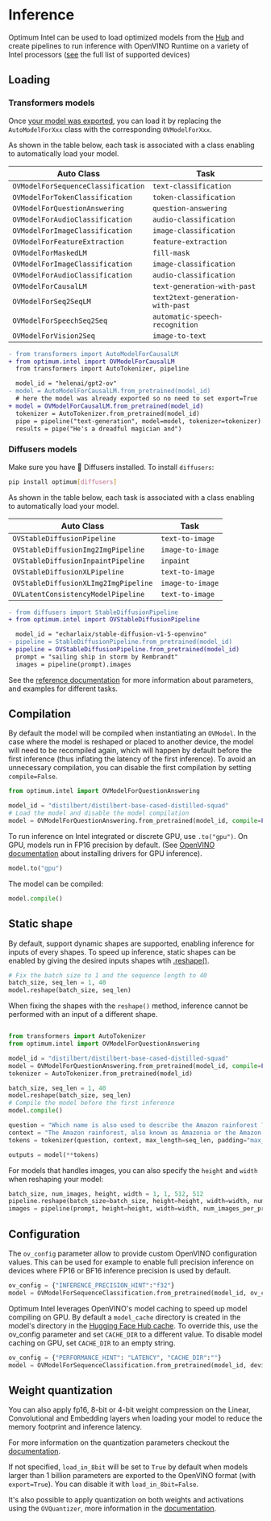 <!--Copyright 2022 The HuggingFace Team. All rights reserved.
Licensed under the Apache License, Version 2.0 (the "License"); you may not use this file except in compliance with
the License. You may obtain a copy of the License at
http://www.apache.org/licenses/LICENSE-2.0
Unless required by applicable law or agreed to in writing, software distributed under the License is distributed on
an "AS IS" BASIS, WITHOUT WARRANTIES OR CONDITIONS OF ANY KIND, either express or implied. See the License for the
specific language governing permissions and limitations under the License.
-->

# Inference

Optimum Intel can be used to load optimized models from the [Hub](https://huggingface.co/models?library=openvino&sort=downloads) and create pipelines to run inference with OpenVINO Runtime on a variety of Intel processors ([see](https://docs.openvino.ai/2024/about-openvino/compatibility-and-support/supported-devices.html) the full list of supported devices)


## Loading

### Transformers models

Once [your model was exported](export), you can load it by replacing the `AutoModelForXxx` class with the corresponding `OVModelForXxx`.

As shown in the table below, each task is associated with a class enabling to automatically load your model.

| Auto Class                           | Task                                 |
|--------------------------------------|--------------------------------------|
| `OVModelForSequenceClassification`   | `text-classification`                |
| `OVModelForTokenClassification`      | `token-classification`               |
| `OVModelForQuestionAnswering`        | `question-answering`                 |
| `OVModelForAudioClassification`      | `audio-classification`               |
| `OVModelForImageClassification`      | `image-classification`               |
| `OVModelForFeatureExtraction`        | `feature-extraction`                 |
| `OVModelForMaskedLM`                 | `fill-mask`                          |
| `OVModelForImageClassification`      | `image-classification`               |
| `OVModelForAudioClassification`      | `audio-classification`               |
| `OVModelForCausalLM`                 | `text-generation-with-past`          |
| `OVModelForSeq2SeqLM`                | `text2text-generation-with-past`     |
| `OVModelForSpeechSeq2Seq`            | `automatic-speech-recognition`       |
| `OVModelForVision2Seq`               | `image-to-text`                      |


```diff
- from transformers import AutoModelForCausalLM
+ from optimum.intel import OVModelForCausalLM
  from transformers import AutoTokenizer, pipeline

  model_id = "helenai/gpt2-ov"
- model = AutoModelForCausalLM.from_pretrained(model_id)
  # here the model was already exported so no need to set export=True
+ model = OVModelForCausalLM.from_pretrained(model_id)
  tokenizer = AutoTokenizer.from_pretrained(model_id)
  pipe = pipeline("text-generation", model=model, tokenizer=tokenizer)
  results = pipe("He's a dreadful magician and")
```

### Diffusers models

Make sure you have 🤗 Diffusers installed. To install `diffusers`:

```bash
pip install optimum[diffusers]
```
As shown in the table below, each task is associated with a class enabling to automatically load your model.

| Auto Class                           | Task                                 |
|--------------------------------------|--------------------------------------|
| `OVStableDiffusionPipeline`          | `text-to-image`                      |
| `OVStableDiffusionImg2ImgPipeline`   | `image-to-image`                     |
| `OVStableDiffusionInpaintPipeline`   | `inpaint`                            |
| `OVStableDiffusionXLPipeline`        | `text-to-image`                      |
| `OVStableDiffusionXLImg2ImgPipeline` | `image-to-image`                     |
| `OVLatentConsistencyModelPipeline`   | `text-to-image`                      |


```diff
- from diffusers import StableDiffusionPipeline
+ from optimum.intel import OVStableDiffusionPipeline

  model_id = "echarlaix/stable-diffusion-v1-5-openvino"
- pipeline = StableDiffusionPipeline.from_pretrained(model_id)
+ pipeline = OVStableDiffusionPipeline.from_pretrained(model_id)
  prompt = "sailing ship in storm by Rembrandt"
  images = pipeline(prompt).images
```

See the [reference documentation](reference) for more information about parameters, and examples for different tasks.


## Compilation

By default the model will be compiled when instantiating an `OVModel`. In the case where the model is reshaped or placed to another device, the model will need to be recompiled again, which will happen by default before the first inference (thus inflating the latency of the first inference). To avoid an unnecessary compilation, you can disable the first compilation by setting `compile=False`.

```python
from optimum.intel import OVModelForQuestionAnswering

model_id = "distilbert/distilbert-base-cased-distilled-squad"
# Load the model and disable the model compilation
model = OVModelForQuestionAnswering.from_pretrained(model_id, compile=False)
```

To run inference on Intel integrated or discrete GPU, use `.to("gpu")`. On GPU, models run in FP16 precision by default. (See [OpenVINO documentation](https://docs.openvino.ai/2024/get-started/configurations/configurations-intel-gpu.html) about installing drivers for GPU inference).

```python
model.to("gpu")
```

The model can be compiled:

```python
model.compile()
```

## Static shape

By default, support dynamic shapes are supported, enabling inference for inputs of every shapes. To speed up inference, static shapes can be enabled by giving the desired inputs shapes wtih [.reshape()](reference#optimum.intel.OVBaseModel.reshape).

```python
# Fix the batch size to 1 and the sequence length to 40
batch_size, seq_len = 1, 40
model.reshape(batch_size, seq_len)
```

When fixing the shapes with the `reshape()` method, inference cannot be performed with an input of a different shape.

```python

from transformers import AutoTokenizer
from optimum.intel import OVModelForQuestionAnswering

model_id = "distilbert/distilbert-base-cased-distilled-squad"
model = OVModelForQuestionAnswering.from_pretrained(model_id, compile=False)
tokenizer = AutoTokenizer.from_pretrained(model_id)

batch_size, seq_len = 1, 40
model.reshape(batch_size, seq_len)
# Compile the model before the first inference
model.compile()

question = "Which name is also used to describe the Amazon rainforest ?"
context = "The Amazon rainforest, also known as Amazonia or the Amazon Jungle"
tokens = tokenizer(question, context, max_length=seq_len, padding="max_length", return_tensors="np")

outputs = model(**tokens)
```

For models that handles images, you can also specify the `height` and `width` when reshaping your model:

```python
batch_size, num_images, height, width = 1, 1, 512, 512
pipeline.reshape(batch_size=batch_size, height=height, width=width, num_images_per_prompt=num_images)
images = pipeline(prompt, height=height, width=width, num_images_per_prompt=num_images).images
```

## Configuration

The `ov_config` parameter allow to provide custom OpenVINO configuration values. This can be used for example to enable full precision inference on devices where FP16 or BF16 inference precision is used by default.

```python
ov_config = {"INFERENCE_PRECISION_HINT":"f32"}
model = OVModelForSequenceClassification.from_pretrained(model_id, ov_config=ov_config)
```

Optimum Intel leverages OpenVINO's model caching to speed up model compiling on GPU. By default a `model_cache` directory is created in the model's directory in the [Hugging Face Hub cache](https://huggingface.co/docs/huggingface_hub/main/en/guides/manage-cache). To override this, use the ov_config parameter and set `CACHE_DIR` to a different value. To disable model caching on GPU, set `CACHE_DIR` to an empty string.

```python
ov_config = {"PERFORMANCE_HINT": "LATENCY", "CACHE_DIR":""}
model = OVModelForSequenceClassification.from_pretrained(model_id, device="gpu", ov_config=ov_config)
```

## Weight quantization

You can also apply fp16, 8-bit or 4-bit weight compression on the Linear, Convolutional and Embedding layers when loading your model to reduce the memory footprint and inference latency.

For more information on the quantization parameters checkout the [documentation](optimziation#weight-only-quantization).

<Tip warning={true}>

If not specified, `load_in_8bit` will be set to `True` by default when models larger than 1 billion parameters are exported to the OpenVINO format (with `export=True`). You can disable it with `load_in_8bit=False`.

</Tip>

It's also possible to apply quantization on both weights and activations using the `OVQuantizer`, more information in the [documentation](optimization#static-quantization).
